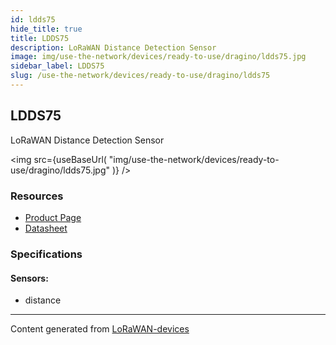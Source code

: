 ```yaml
---
id: ldds75
hide_title: true
title: LDDS75
description: LoRaWAN Distance Detection Sensor
image: img/use-the-network/devices/ready-to-use/dragino/ldds75.jpg
sidebar_label: LDDS75
slug: /use-the-network/devices/ready-to-use/dragino/ldds75
---
```



## LDDS75

LoRaWAN Distance Detection Sensor

<img
  src={useBaseUrl(
    "img/use-the-network/devices/ready-to-use/dragino/ldds75.jpg"
  )}
/>

### Resources

- [Product Page](http://www.dragino.com/products/lora-lorawan-end-node/item/161-ldds75.html)
- [Datasheet](http://www.dragino.com/downloads/index.php?dir=LoRa_End_Node/LDDS75/)

### Specifications

#### Sensors:

- distance

---

Content generated from
[LoRaWAN-devices](https://github.com/TheThingsNetwork/lorawan-devices)
